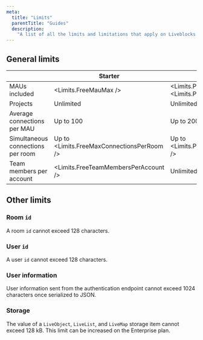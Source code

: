 ```yaml
---
meta:
  title: "Limits"
  parentTitle: "Guides"
  description:
    "A list of all the limits and limitations that apply on Liveblocks."
---
```


## General limits

|                                   | Starter                                    | Pro                                          | Startup                                              | Enterprise |
| --------------------------------- | ------------------------------------------ | -------------------------------------------- | ---------------------------------------------------- | ---------- |
| MAUs included                     | <Limits.FreeMauMax />                      | <Limits.ProMauMin /> to <Limits.ProMauMax /> | <Limits.StartupMauMin /> to <Limits.StartupMauMax /> | Custom     |
| Projects                          | Unlimited                                  | Unlimited                                    | Unlimited                                            | Custom     |
| Average connections per MAU       | Up to 100                                  | Up to 200                                    | Up to 300                                            | Custom     |
| Simultaneous connections per room | Up to <Limits.FreeMaxConnectionsPerRoom /> | Up to <Limits.ProMaxConnectionsPerRoom />    | Up to <Limits.StartupMaxConnectionsPerRoom />        | Custom     |
| Team members per account          | <Limits.FreeTeamMembersPerAccount />       | Unlimited                                    | Unlimited                                            | Custom     |

## Other limits

### Room `id`

A room `id` cannot exceed 128 characters.

### User `id`

A user `id` cannot exceed 128 characters.

### User information

User information sent from the authentication endpoint cannot exceed 1024
characters once serialized to JSON.

### Storage

The value of a `LiveObject`, `LiveList`, and `LiveMap` storage item cannot
exceed 128 kB. This limit can be increased on the Enterprise plan.
